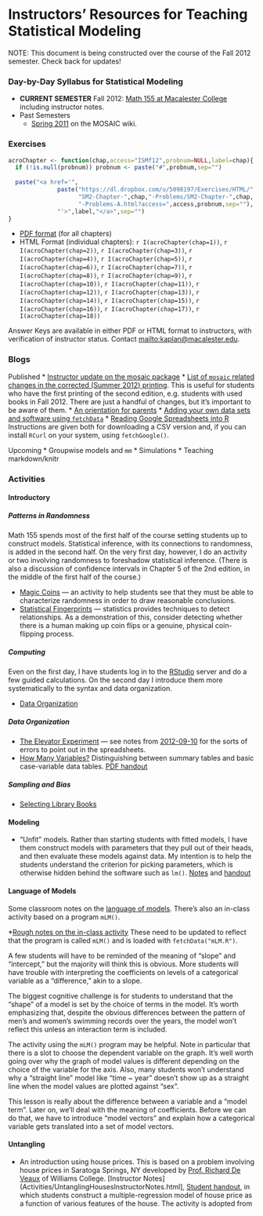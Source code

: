 Instructors' Resources for Teaching Statistical Modeling
========================================================

NOTE: This document is being constructed over the course of the Fall 2012 semester.  Check back for updates!

### Day-by-Day Syllabus for Statistical Modeling

* **CURRENT SEMESTER** Fall 2012: [Math 155 at Macalester College](Fall2012/Schedule.html) including instructor notes.
* Past Semesters
    * [Spring 2011](http://test.causeweb.org/wiki/mosaic/index.php/Math_155_Kaplan_Spring_2011_Day-by-Day) on the MOSAIC wiki.

### Exercises
``` r
acroChapter <- function(chap,access="ISMf12",probnum=NULL,label=chap){
  if (!is.null(probnum)) probnum <- paste("#",probnum,sep="")
  
  paste("<a href='",
              paste("https://dl.dropbox.com/u/5098197/Exercises/HTML/",
                    "SM2-Chapter-",chap,"-Problems/SM2-Chapter-",chap,
                    "-Problems-A.html?access=",access,probnum,sep=""),
              "'>",label,"</a>",sep="")
}
```

* [PDF format](http://www.mosaic-web.org/Repository/DannyKaplan/Exercise-Collection.pdf) (for all chapters)
* HTML Format (individual chapters): `r I(acroChapter(chap=1))`, `r I(acroChapter(chap=2))`, `r I(acroChapter(chap=3))`, `r I(acroChapter(chap=4))`, `r I(acroChapter(chap=5))`, `r I(acroChapter(chap=6))`, `r I(acroChapter(chap=7))`, `r I(acroChapter(chap=8))`, `r I(acroChapter(chap=9))`, `r I(acroChapter(chap=10))`, `r I(acroChapter(chap=11))`, `r I(acroChapter(chap=12))`, `r I(acroChapter(chap=13))`, `r I(acroChapter(chap=14))`, `r I(acroChapter(chap=15))`, `r I(acroChapter(chap=16))`, `r I(acroChapter(chap=17))`, `r I(acroChapter(chap=18))`

Answer Keys are available in either PDF or HTML format to instructors, with verification of instructor status.  Contact <mailto:kaplan@macalester.edu>.   

### Blogs

Published
* [Instructor update on the mosaic package](Blog/Teaching-with-mosaic.html)
* [List of `mosaic` related changes in the corrected (Summer 2012) printing](Errata/errata.html).  This is useful for students who have the first printing of the second edition, e.g. students with used books in Fall 2012.  There are just a handful of changes, but it's important to be aware of them.
* [An orientation for parents](http://rpubs.com/dtkaplan/1279)
* [Adding your own data sets and software using `fetchData`](Blog/DataThroughFetchData.html)
* [Reading Google Spreadsheets into R](Blog/GoogleSpreadsheets.html) Instructions are given both for downloading a CSV version and, if you can install `RCurl` on your system, using `fetchGoogle()`.

Upcoming
* Groupwise models and `mm`
* Simulations
* Teaching markdown/knitr


### Activities

#### Introductory

##### Patterns in Randomness

Math 155 spends most of the first half of the course setting students up to construct models.  Statistical inference, with its connections to randomness, is added in the second half.  On the very first day, however, I do an activity or two involving randomness to foreshadow statistical inference.  (There is also a discussion of confidence intervals in Chapter 5 of the 2nd edition, in the middle of the first half of the course.)

* [Magic Coins](Notes/magic-coins.html) --- an activity to help students see that they must be able to characterize randomness in order to draw reasonable conclusions.
* [Statistical Fingerprints](Notes/coin-flipping.html) --- statistics provides techniques to detect relationships.  As a demonstration of this, consider detecting whether there is a human making up coin flips or a genuine, physical coin-flipping process. 

##### Computing

Even on the first day, I have students log in to the [RStudio](http:/www.rstudio.com) server and do a few guided calculations.  On the second day I introduce them more systematically to the syntax and data organization.

* [Data Organization](Activities/IntroOrganizingData.html)

##### Data Organization

* [The Elevator Experiment](https://dl.dropbox.com/u/5098197/Exercises/HTML/SM2-Chapter-3-Problems/SM2-Chapter-3-Problems-A.html?access=ISMf12#336) --- see notes from [2012-09-10](Notes/2012-09-10.html) for the sorts of errors to point out in the spreadsheets.
* [How Many Variables?](Activities/HowManyVariables.html) Distinguishing between summary tables and basic case-variable data tables. [PDF handout](https://dl.dropbox.com/u/5098197/ISM/How-Many-Variables.pdf)

##### Sampling and Bias

* [Selecting Library Books](Activities/SelectingLibraryBooks.html)

#### Modeling

* "Unfit" models. Rather than starting students with fitted models, I have them construct models with parameters that they pull out of their heads, and then evaluate these models against data.  My intention is to help the students understand the criterion for picking parameters, which is otherwise hidden behind the software such as `lm()`. [Notes](Notes/2012-09-17.html) and [handout](https://dl.dropbox.com/u/5098197/ISM/Unfit-Models.pdf)

#### Language of Models

Some classroom notes on the [language of models](Notes/2012-09-21.html).  There's also an in-class activity based on a program `mLM()`.

*[Rough notes on the in-class activity](http://dl.dropbox.com/u/5098197/Exercises/HTML/ISM-Selecting-Model-Terms/ISM-Selecting-Model-Terms-A.html?access=ISM3)  These need to be updated to reflect that the program is called `mLM()` and is loaded with `fetchData("mLM.R")`.

A few students will have to be reminded of the meaning of "slope" and "intercept," but the majority will think this is obvious.  More students will have trouble with interpreting the coefficients on levels of a categorical variable as a "difference," akin to a slope.  

The biggest cognitive challenge is for students to understand that the "shape" of a model is set by the choice of terms in the model.  It's worth emphasizing that, despite the obvious differences between the pattern of men's and women's swimming records over the years, the model won't reflect this unless an interaction term is included.

The activity using the `mLM()` program may be helpful.  Note in particular that there is a slot to choose the dependent variable on the graph.  It's well worth going over why the graph of model values is different depending on the choice of the variable for the axis.  Also, many students won't understand why a "straight line" model like "time ~ year" doesn't show up as a straight line when the model values are plotted against "sex".

This lesson is really about the difference between a variable and a "model term".  Later on, we'll deal with the meaning of coefficients.  Before we can do that, we have to introduce "model vectors" and explain how a categorical variable gets translated into a set of model vectors.

#### Untangling
* An introduction using house prices.  This is based on a problem involving house prices in Saratoga Springs, NY developed by [Prof. Richard De Veaux](http://sites.williams.edu/rdeveaux/) of Williams College.  [Instructor Notes](Activities/UntanglingHousesInstructorNotes.html], [Student handout](Activities/UntanglingHousePrices.pdf), in which students construct a multiple-regression model of house price as a function of various features of the house.  The activity is adopted from 